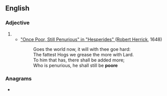 {{also|Poore|pööre}}
==English==

===Adjective===
{{head|en|adjective}}

# {{obsolete spelling of|en|poor}}
#* [[wikisource:en:Hesperides/Once Poor, Still Penurious| "Once Poor, Still Penurious" in "Hesperides" ]] ([[w:Robert Herrick (poet)|Robert Herrick]], 1648)
#*: Goes the world now, it will with thee goe hard:
#*: The fattest Hogs we grease the more with Lard.
#*: To him that has, there shall be added more;
#*: Who is penurious, he shall still be '''poore'''

===Anagrams===
* {{anagrams|en|a=eoopr|pooer}}